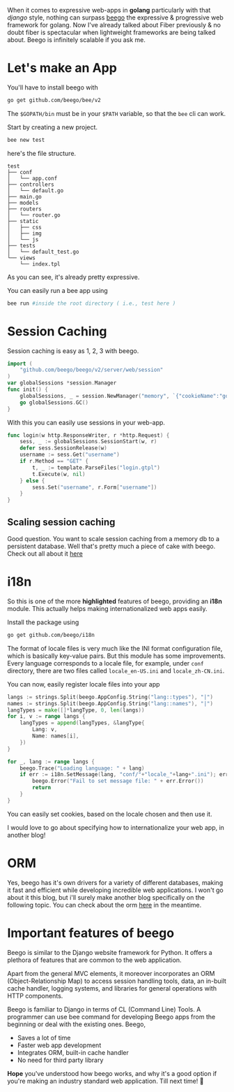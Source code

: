 
When it comes to expressive web-apps in **golang** particularly with that *django* style, nothing can surpass [beego](https://beego.me) the expressive & progressive web framework for golang.
Now I've already talked about Fiber previously & no doubt fiber is spectacular when lightweight frameworks are being talked about.
Beego is infinitely scalable if you ask me.

# Let's make an App
You'll have to install beego with 
```bash
go get github.com/beego/bee/v2
```

The ``$GOPATH/bin`` must be in your `$PATH` variable, so that the `bee` cli can work.

Start by creating a new project.

```bash
bee new test
```

here's the file structure.
```
test
├── conf
│   └── app.conf
├── controllers
│   └── default.go
├── main.go
├── models
├── routers
│   └── router.go
├── static
│   ├── css
│   ├── img
│   └── js
├── tests
│   └── default_test.go
└── views
    └── index.tpl
```

As you can see, it's already pretty expressive. 

You can easily run a bee app using

```bash
bee run #inside the root directory ( i.e., test here )
```

# Session Caching 

Session caching is easy as 1, 2, 3 with beego.

```go
import (
    "github.com/beego/beego/v2/server/web/session"
)
var globalSessions *session.Manager
func init() {
    globalSessions, _ = session.NewManager("memory", `{"cookieName":"gosessionid", "enableSetCookie,omitempty": true, "gclifetime":3600, "maxLifetime": 3600, "secure": false, "sessionIDHashFunc": "sha1", "sessionIDHashKey": "", "cookieLifeTime": 3600, "providerConfig": ""}`)
    go globalSessions.GC()
}
```
With this you can easily use sessions in your web-app.

```go
func login(w http.ResponseWriter, r *http.Request) {
    sess, _ := globalSessions.SessionStart(w, r)
    defer sess.SessionRelease(w)
    username := sess.Get("username")
    if r.Method == "GET" {
        t, _ := template.ParseFiles("login.gtpl")
        t.Execute(w, nil)
    } else {
        sess.Set("username", r.Form["username"])
    }
}
```

## Scaling session caching
Good question. You want to scale session caching from a memory db to a persistent database. 
Well that's pretty much a piece of cake with beego.
Check out all about it [here](https://beego.me/docs/module/session.md#saving-provider-config)

# i18n
So this is one of the more **highlighted** features of beego, providing an **i18n** module.
This actually helps making internationalized web apps easily.

Install the package using 
```bash
go get github.com/beego/i18n
```

The format of locale files is very much like the INI format configuration file, which is basically key-value pairs. But this module has some improvements. Every language corresponds to a locale file, for example, under `conf` directory, there are two files called `locale_en-US.ini` and `locale_zh-CN.ini`.

You can now, easily register locale files into your app

```go
langs := strings.Split(beego.AppConfig.String("lang::types"), "|")
names := strings.Split(beego.AppConfig.String("lang::names"), "|")
langTypes = make([]*langType, 0, len(langs))
for i, v := range langs {
    langTypes = append(langTypes, &langType{
        Lang: v,
        Name: names[i],
    })
}

for _, lang := range langs {
    beego.Trace("Loading language: " + lang)
    if err := i18n.SetMessage(lang, "conf/"+"locale_"+lang+".ini"); err != nil {
        beego.Error("Fail to set message file: " + err.Error())
        return
    }
}
```

You can easily set cookies, based on the locale chosen and then use it.

I would love to go about specifying how to internationalize your web app, in another blog!

# ORM
Yes, beego has it's own drivers for a variety of different databases, making it fast and efficient while developing incredible web applications.
I won't go about it this blog, but i'll surely make another blog specifically on the following topic.
You can check about the orm [here](https://beego.me/docs/mvc/model/orm.md#orm-usage) in the meantime.

# Important features of beego
Beego is similar to the Django website framework for Python. It offers a plethora of features that are common to the web application.

Apart from the general MVC elements, it moreover incorporates an ORM (Object-Relationship Map) to access session handling tools, data, an in-built cache handler, logging systems, and libraries for general operations with HTTP components.

Beego is familiar to Django in terms of CL (Command Line) Tools. A programmer can use bee command for developing Beego apps from the beginning or deal with the existing ones.
Beego,
-   Saves a lot of time
-   Faster web app development
-   Integrates ORM, built-in cache handler
-   No need for third party library


**Hope** you've understood how beego works, and why it's a good option if you're making an industry standard web application.
Till next time! 🦄
